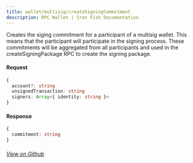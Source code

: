 ```yaml
---
title: wallet/multisig/createSigningCommitment
description: RPC Wallet | Iron Fish Documentation
---
```


Creates the siging commitment for a participant of a multisig wallet. This means that the participant will participate in the signing process. These commitments will be aggregated from all participants and used in the createSigningPackage RPC to create the signing package. 

#### Request

```ts
{
  account?: string
  unsignedTransaction: string
  signers: Array<{ identity: string }>
}
```

#### Response

```ts
{
  commitment: string
}
```

###### [View on Github](https://github.com/iron-fish/ironfish/blob/master/ironfish/src/rpc/routes/wallet/multisig/createSigningCommitment.ts)
